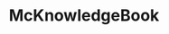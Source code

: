 ---
title: McKnowledgeBook
head:
   - tag: title
     content: McKnowledgeBook 📗
template: splash
hero:
   title: McKnowledgeBook
   tagline: Documentation for Minecraft content.
   actions:
      - text: Start reading
        link: /overview
        icon: right-arrow
editUrl: false
---